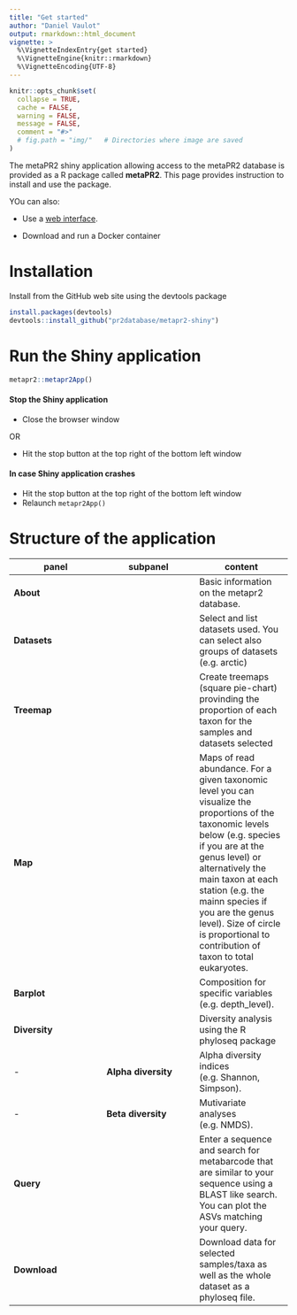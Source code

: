```yaml
---
title: "Get started"
author: "Daniel Vaulot"
output: rmarkdown::html_document
vignette: >
  %\VignetteIndexEntry{get started}
  %\VignetteEngine{knitr::rmarkdown}
  %\VignetteEncoding{UTF-8}
---
```


```r
knitr::opts_chunk$set(
  collapse = TRUE,
  cache = FALSE,
  warning = FALSE,
  message = FALSE,
  comment = "#>" 
  # fig.path = "img/"   # Directories where image are saved
)
```


The metaPR2 shiny application allowing access to the metaPR2 database is provided as a R package called **metaPR2**.  This page provides instruction to install and use the package.  

YOu can also:

* Use a [web interface](https://metapr2-dcx2qwgoua-as.a.run.app/).

* Download and run a Docker container 

# Installation

Install from the GitHub web site using the devtools package

```r
install.packages(devtools)
devtools::install_github("pr2database/metapr2-shiny")
```

# Run the Shiny application

```r
metapr2::metapr2App()
```


#### Stop the Shiny application

* Close the browser window

OR

* Hit the stop button at the top right of the bottom left window


#### In case Shiny application crashes

* Hit the stop button at the top right of the bottom left window
* Relaunch `metapr2App()`

# Structure of the application

panel | subpanel | content 
--- | ---  | ---
**About** | | Basic information on the metapr2 database.
**Datasets** | | Select and list datasets used. You can select also groups of datasets (e.g. arctic)
**Treemap** | | Create treemaps (square pie-chart) provinding the proportion of each taxon for the samples and datasets selected
**Map** | | Maps of read abundance. For a given taxonomic level you can visualize the proportions of the taxonomic levels below (e.g. species if you are at the genus level) or alternatively the main taxon at each station (e.g. the mainn species if you are the genus level). Size of circle is proportional to contribution of taxon to total eukaryotes.
**Barplot** | | Composition for specific variables (e.g. depth_level).
**Diversity** | | Diversity analysis using the R phyloseq package
-  | **Alpha diversity** | Alpha diversity indices (e.g. Shannon, Simpson).
-  | **Beta diversity** | Mutivariate analyses (e.g. NMDS).
**Query** | | Enter a sequence and search for metabarcode that are similar to your sequence using a BLAST like search. You can plot the ASVs matching your query.
**Download** | | Download data for selected samples/taxa as well as the whole dataset as a phyloseq file.